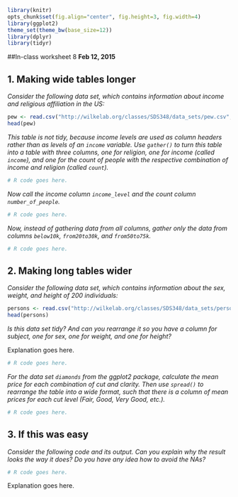 ```r
library(knitr)
opts_chunk$set(fig.align="center", fig.height=3, fig.width=4)
library(ggplot2)
theme_set(theme_bw(base_size=12))
library(dplyr)
library(tidyr)
```
##In-class worksheet 8
**Feb 12, 2015**

## 1. Making wide tables longer
*Consider the following data set, which contains information about income and religious affiliation in the US:*
```r
pew <- read.csv("http://wilkelab.org/classes/SDS348/data_sets/pew.csv", stringsAsFactors=F, check.names=F)
head(pew)
```
*This table is not tidy, because income levels are used as column headers rather than as levels of an `income` variable. Use `gather()` to turn this table into a table with three columns, one for religion, one for income (called `income`), and one for the count of people with the respective combination of income and religion (called `count`).*
```r
# R code goes here.
```

*Now call the income column `income_level` and the count column `number_of_people`.*
```r
# R code goes here.
```

*Now, instead of gathering data from all columns, gather only the data from columns `below10k`, `from20to30k`, and `from50to75k`.*
```r
# R code goes here.
```

## 2. Making long tables wider
*Consider the following data set, which contains information about the sex, weight, and height of 200 individuals:*
```r
persons <- read.csv("http://wilkelab.org/classes/SDS348/data_sets/persons.csv", stringsAsFactors=F)
head(persons)
```
*Is this data set tidy? And can you rearrange it so you have a column for subject, one for sex, one for weight, and one for height?*

Explanation goes here.
```r
# R code goes here.
```

*For the data set `diamonds` from the ggplot2 package, calculate the mean price 
for each combination of cut and clarity. Then use `spread()` to rearrange the table into a wide format, such that there is a column of mean prices for each cut level (Fair, Good, Very Good, etc.).*
```r
# R code goes here.
```


## 3. If this was easy

*Consider the following code and its output. Can you explain why the result looks the way it does? Do you have any idea how to avoid the NAs?*

```r
# R code goes here.
```
Explanation goes here.